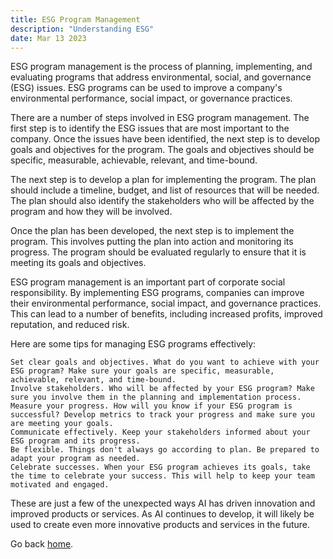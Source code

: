 ```yaml
---
title: ESG Program Management
description: "Understanding ESG"
date: Mar 13 2023
---
```

ESG program management is the process of planning, implementing, and evaluating programs that address environmental, social, and governance (ESG) issues. ESG programs can be used to improve a company's environmental performance, social impact, or governance practices.  

There are a number of steps involved in ESG program management. The first step is to identify the ESG issues that are most important to the company. Once the issues have been identified, the next step is to develop goals and objectives for the program. The goals and objectives should be specific, measurable, achievable, relevant, and time-bound.  

The next step is to develop a plan for implementing the program. The plan should include a timeline, budget, and list of resources that will be needed. The plan should also identify the stakeholders who will be affected by the program and how they will be involved.  

Once the plan has been developed, the next step is to implement the program. This involves putting the plan into action and monitoring its progress. The program should be evaluated regularly to ensure that it is meeting its goals and objectives.  

ESG program management is an important part of corporate social responsibility. By implementing ESG programs, companies can improve their environmental performance, social impact, and governance practices. This can lead to a number of benefits, including increased profits, improved reputation, and reduced risk.  

Here are some tips for managing ESG programs effectively:  

    Set clear goals and objectives. What do you want to achieve with your ESG program? Make sure your goals are specific, measurable, achievable, relevant, and time-bound.  
    Involve stakeholders. Who will be affected by your ESG program? Make sure you involve them in the planning and implementation process.  
    Measure your progress. How will you know if your ESG program is successful? Develop metrics to track your progress and make sure you are meeting your goals.  
    Communicate effectively. Keep your stakeholders informed about your ESG program and its progress.  
    Be flexible. Things don't always go according to plan. Be prepared to adapt your program as needed.  
    Celebrate successes. When your ESG program achieves its goals, take the time to celebrate your success. This will help to keep your team motivated and engaged.  


These are just a few of the unexpected ways AI has driven innovation and improved products or services. As AI continues to develop, it will likely be used to create even more innovative products and services in the future.  

Go back [home](/).
